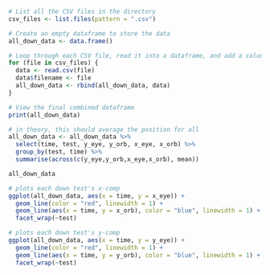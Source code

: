 
```{r}
# List all the CSV files in the directory
csv_files <- list.files(pattern = ".csv")

# Create an empty dataframe to store the data
all_down_data <- data.frame()

# Loop through each CSV file, read it into a dataframe, and add a column for the filename
for (file in csv_files) {
  data <- read.csv(file)
  data$filename <- file
  all_down_data <- rbind(all_down_data, data)
}

# View the final combined dataframe
print(all_down_data)

# in theory, this should average the position for all 
all_down_data <- all_down_data %>%
  select(time, test, y_eye, y_orb, x_eye, x_orb) %>%
  group_by(test, time) %>%
  summarise(across(c(y_eye,y_orb,x_eye,x_orb), mean))

all_down_data

# plots each down test's x-comp
ggplot(all_down_data, aes(x = time, y = x_eye)) +
  geom_line(color = "red", linewidth = 1) +
  geom_line(aes(x = time, y = x_orb), color = "blue", linewidth = 1) +
  facet_wrap(~test)

# plots each down test's y-comp
ggplot(all_down_data, aes(x = time, y = y_eye)) +
  geom_line(color = "red", linewidth = 1) +
  geom_line(aes(x = time, y = y_orb), color = "blue", linewidth = 1) +
  facet_wrap(~test)
```

